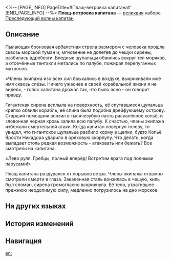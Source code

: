 <%-- [PAGE_INFO]
PageTitle=#Плащ-ветровка капитана#
[END_PAGE_INFO] --%>
{{Реликвия Инфобокс
|id          = 61263
|Изображение = Предмет Плащ-ветровка капитана.png
|Набор       = Преследующий волны капитан
|Предмет     = Тело
|Упоминания  = 
}}
{{Описание|Мореходный плащ развевается, будто парус. Если ветер не идёт навстречу капитану, капитан сам становится ветром.}}
'''Плащ-ветровка капитана''' — [[реликвия]] набора [[Преследующий волны капитан]].

==Описание==
Пылающая бронзовая арбалетная стрела размером с человека прошла сквозь морской туман и, мгновение не долетев до чешуи сирены, разбилась вдребезги. Бледные щупальцы обвились вокруг тел моряков, а отсечённые тентакли метались по палубе, пожирая перепуганных матросов.

«Члены экипажа изо всех сил брыкались в воздухе, выкрикивали моё имя сквозь слёзы. Ничего ужаснее в своей корабельной жизни я не видел», - голос капитана дрожал так, что было ясно - он говорит правду.

Гигантская сирена всплыла на поверхность, её спутавшиеся щупальца крепко обвили корабль, её спина была подобна дрейфующему острову. Старший помощник вонзил в тысячезубую пасть раскалённое копьё, и зловонная чёрная кровь залила всю палубу. К счастью, члены экипажа избежали смертельной атаки. Когда капитан повернул голову, то увидел, что гигантское щупальце разбило корму в щепки, будто Копьё Ярости Никадора ударило в ореховую скорлупу. Что делать, когда выпадает столь редкая возможность - атаковать или бежать? Все смотрели на капитана.

«Лево руля. Гребцы, полный вперёд! Встретим врага под полными парусами!»

Плащ капитана раздувался от порывов ветра. Члены экипажа отважно смотрели смерти в глаза. Закалённая сталь вонзилась в чешую, киль был сломан, сирена громогласно вскрикнула. Её тело, утратившее прежнюю неодолимую силу, медленно погрузилось на дно морское.

==На других языках==
{{На других языках
|en   = Captain's Wind Mantle
|zhs  = 船长的驭风斗篷
|zht  = 船長的馭風斗篷
|ja   = {{Rubi|船長|せんちょう}}の{{Rubi|統風|とうふう}}マント
|ko   = 선장의 바람 망토
|es   = Capa mandavientos del capitán
|fr   = Manteau coupe-vent du capitaine
|ru   = Плащ-ветровка капитана
|th   = Captain's Wind Mantle
|vi   = Áo Khoác Cưỡi Gió Của Thuyền Trưởng
|de   = Windmantel des Kapitäns
|id   = Captain's Wind Mantle
|pt   = Manto do Vento do Capitão
}}

==История изменений==
{{История изменений|3.5}}

==Навигация==
{{Набор Реликвий Навбокс|Преследующий волны капитан}}

[[en:]]